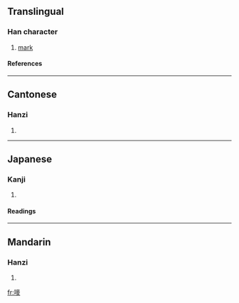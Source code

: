 {{see|唛}}

==Translingual==
===Han character===
{{Han char|rn=30|rad=口|as=11|sn=14|four=6402<sub>7</sub>|canj=口十人弓 (RJON)}}
# [[mark]]
====References====
{{Han ref|kx=0206.201|dkj=04231|hdz=10674.040|uh=561C|ud=22044|bh=E14D|bd=57677}}
----
==Cantonese==
===Hanzi===
{{yue-hanzi|jyut=|y=mak1}}
# {{defn|Cantonese}}
----
==Japanese==
===Kanji===
{{ja-kanji|grade=|rs=口11}}
# {{defn|Japanese}} 
====Readings====
{{ja-readings|on=[[ば]] (ba)|kun=}}
----
==Mandarin==
===Hanzi===
{{cmn-hanzi|sim=唛|pin=[[gǎ]] (ga3), [[mà]] (ma4)|wg=ka<sup>3</sup>, ma<sup>4</sup>}}
# {{defn|Mandarin}}

[[fr:嘜]]
